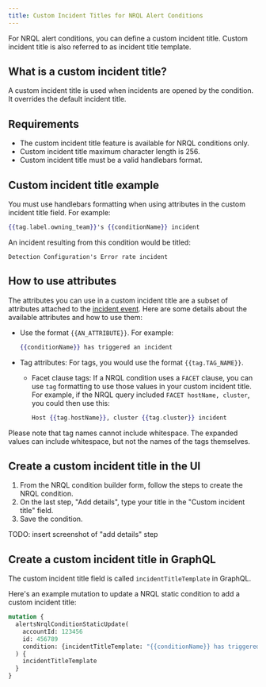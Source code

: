 ```yaml
---
title: Custom Incident Titles for NRQL Alert Conditions
---
```


For NRQL alert conditions, you can define a custom incident title. Custom incident title is also referred to as incident title template.

## What is a custom incident title?

A custom incident title is used when incidents are opened by the condition. It overrides the default incident title.

## Requirements

* The custom incident title feature is available for NRQL conditions only.
* Custom incident title maximum character length is 256.
* Custom incident title must be a valid handlebars format.

## Custom incident title example

You must use handlebars formatting when using attributes in the custom incident title field. For example:

```handlebars
{{tag.label.owning_team}}'s {{conditionName}} incident
```

An incident resulting from this condition would be titled:

```
Detection Configuration's Error rate incident
```

## How to use attributes
The attributes you can use in a custom incident title are a subset of attributes attached to the [incident event](/docs/alerts-applied-intelligence/new-relic-alerts/advanced-alerts/understand-technical-concepts/incident-event-attributes). Here are some details about the available attributes and how to use them:

* Use the format `{{AN_ATTRIBUTE}}`. For example:

  ```handlebars
  {{conditionName}} has triggered an incident
  ```
* Tag attributes: For tags, you would use the format `{{tag.TAG_NAME}}`.

  * Facet clause tags: If a NRQL condition uses a `FACET` clause, you can use `tag` formatting to use those values in your custom incident title. For example, if the NRQL query included `FACET hostName, cluster`, you could then use this:

    ```handlebars
    Host {{tag.hostName}}, cluster {{tag.cluster}} incident
    ```

Please note that tag names cannot include whitespace. The expanded values can include whitespace, but not the names of the tags themselves.


## Create a custom incident title in the UI

1. From the NRQL condition builder form, follow the steps to create the NRQL condition.
2. On the last step, "Add details", type your title in the "Custom incident title" field.
3. Save the condition.

TODO: insert screenshot of "add details" step

## Create a custom incident title in GraphQL

The custom incident title field is called `incidentTitleTemplate` in GraphQL.

Here's an example mutation to update a NRQL static condition to add a custom incident title:

```graphql
mutation {
  alertsNrqlConditionStaticUpdate(
    accountId: 123456
    id: 456789
    condition: {incidentTitleTemplate: "{{conditionName}} has triggered an incident"}
  ) {
    incidentTitleTemplate
  }
}
```
